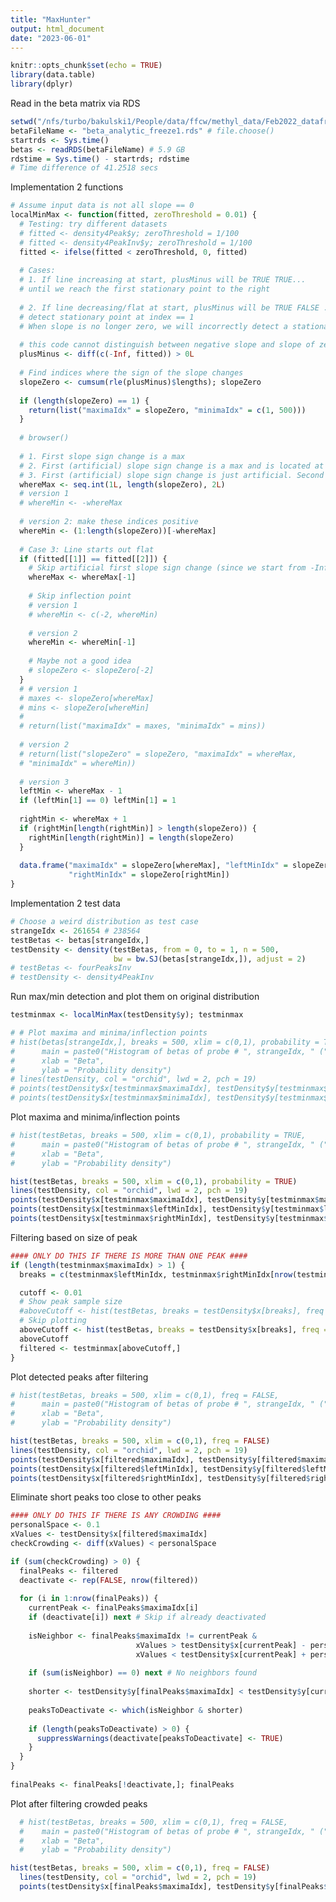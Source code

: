 ```yaml
---
title: "MaxHunter"
output: html_document
date: "2023-06-01"
---
```


```r
knitr::opts_chunk$set(echo = TRUE)
library(data.table)
library(dplyr)
```
Read in the beta matrix via RDS
```r
setwd("/nfs/turbo/bakulski1/People/data/ffcw/methyl_data/Feb2022_datafreeze")
betaFileName <- "beta_analytic_freeze1.rds" # file.choose()
startrds <- Sys.time()
betas <- readRDS(betaFileName) # 5.9 GB
rdstime = Sys.time() - startrds; rdstime
# Time difference of 41.2518 secs
```
Implementation 2 functions
```r
# Assume input data is not all slope == 0
localMinMax <- function(fitted, zeroThreshold = 0.01) {
  # Testing: try different datasets
  # fitted <- density4Peak$y; zeroThreshold = 1/100 
  # fitted <- density4PeakInv$y; zeroThreshold = 1/100 
  fitted <- ifelse(fitted < zeroThreshold, 0, fitted)
  
  # Cases:
  # 1. If line increasing at start, plusMinus will be TRUE TRUE...
  # until we reach the first stationary point to the right
  
  # 2. If line decreasing/flat at start, plusMinus will be TRUE FALSE ... 
  # detect stationary point at index == 1
  # When slope is no longer zero, we will incorrectly detect a stationary point
  
  # this code cannot distinguish between negative slope and slope of zero
  plusMinus <- diff(c(-Inf, fitted)) > 0L
  
  # Find indices where the sign of the slope changes
  slopeZero <- cumsum(rle(plusMinus)$lengths); slopeZero
  
  if (length(slopeZero) == 1) {
    return(list("maximaIdx" = slopeZero, "minimaIdx" = c(1, 500)))
  }
  
  # browser()
  
  # 1. First slope sign change is a max
  # 2. First (artificial) slope sign change is a max and is located at index == 1
  # 3. First (artificial) slope sign change is just artificial. Second sign change is an inflection point
  whereMax <- seq.int(1L, length(slopeZero), 2L)
  # version 1
  # whereMin <- -whereMax
  
  # version 2: make these indices positive
  whereMin <- (1:length(slopeZero))[-whereMax] 
  
  # Case 3: Line starts out flat
  if (fitted[[1]] == fitted[[2]]) { 
    # Skip artificial first slope sign change (since we start from -Inf)
    whereMax <- whereMax[-1] 
    
    # Skip inflection point
    # version 1
    # whereMin <- c(-2, whereMin) 
    
    # version 2
    whereMin <- whereMin[-1]
    
    # Maybe not a good idea
    # slopeZero <- slopeZero[-2]
  }
  # # version 1
  # maxes <- slopeZero[whereMax]
  # mins <- slopeZero[whereMin]
  # 
  # return(list("maximaIdx" = maxes, "minimaIdx" = mins))
  
  # version 2
  # return(list("slopeZero" = slopeZero, "maximaIdx" = whereMax,
  # "minimaIdx" = whereMin))
  
  # version 3
  leftMin <- whereMax - 1
  if (leftMin[1] == 0) leftMin[1] = 1
  
  rightMin <- whereMax + 1
  if (rightMin[length(rightMin)] > length(slopeZero)) {
    rightMin[length(rightMin)] = length(slopeZero)
  } 
  
  data.frame("maximaIdx" = slopeZero[whereMax], "leftMinIdx" = slopeZero[leftMin], 
             "rightMinIdx" = slopeZero[rightMin])
}
```
Implementation 2 test data
```r
# Choose a weird distribution as test case
strangeIdx <- 261654 # 238564
testBetas <- betas[strangeIdx,]
testDensity <- density(testBetas, from = 0, to = 1, n = 500, 
                       bw = bw.SJ(betas[strangeIdx,]), adjust = 2)
# testBetas <- fourPeaksInv
# testDensity <- density4PeakInv
```
Run max/min detection and plot them on original distribution
```r
testminmax <- localMinMax(testDensity$y); testminmax

# # Plot maxima and minima/inflection points
# hist(betas[strangeIdx,], breaks = 500, xlim = c(0,1), probability = TRUE,
#      main = paste0("Histogram of betas of probe # ", strangeIdx, " (", rownames(betas)[strangeIdx], ")"),
#      xlab = "Beta",
#      ylab = "Probability density")
# lines(testDensity, col = "orchid", lwd = 2, pch = 19)
# points(testDensity$x[testminmax$maximaIdx], testDensity$y[testminmax$maximaIdx], col = "red", pch = 19, cex = 1.25)
# points(testDensity$x[testminmax$minimaIdx], testDensity$y[testminmax$minimaIdx], col = "blue", pch = 19, cex = 1.25)
```
Plot maxima and minima/inflection points
```r
# hist(testBetas, breaks = 500, xlim = c(0,1), probability = TRUE,
#      main = paste0("Histogram of betas of probe # ", strangeIdx, " (", rownames(betas)[strangeIdx], ")"),
#      xlab = "Beta",
#      ylab = "Probability density")

hist(testBetas, breaks = 500, xlim = c(0,1), probability = TRUE)
lines(testDensity, col = "orchid", lwd = 2, pch = 19)
points(testDensity$x[testminmax$maximaIdx], testDensity$y[testminmax$maximaIdx], col = "red", pch = 19, cex = 1.25)
points(testDensity$x[testminmax$leftMinIdx], testDensity$y[testminmax$leftMinIdx], col = "blue", pch = 19, cex = 1.25)
points(testDensity$x[testminmax$rightMinIdx], testDensity$y[testminmax$rightMinIdx], col = "blue", pch = 19, cex = 1.25)
```
Filtering based on size of peak
```r
#### ONLY DO THIS IF THERE IS MORE THAN ONE PEAK ####
if (length(testminmax$maximaIdx) > 1) {
  breaks = c(testminmax$leftMinIdx, testminmax$rightMinIdx[nrow(testminmax)])

  cutoff <- 0.01
  # Show peak sample size
  #aboveCutoff <- hist(testBetas, breaks = testDensity$x[breaks], freq = FALSE, plot = TRUE)$count/length(betas[strangeIdx,]) > cutoff
  # Skip plotting
  aboveCutoff <- hist(testBetas, breaks = testDensity$x[breaks], freq = FALSE, plot = TRUE)$count/length(testBetas) > cutoff
  aboveCutoff
  filtered <- testminmax[aboveCutoff,]
}
```
Plot detected peaks after filtering
```r
# hist(testBetas, breaks = 500, xlim = c(0,1), freq = FALSE, 
#      main = paste0("Histogram of betas of probe # ", strangeIdx, " (", rownames(betas)[strangeIdx], ")"),
#      xlab = "Beta",
#      ylab = "Probability density")

hist(testBetas, breaks = 500, xlim = c(0,1), freq = FALSE)
lines(testDensity, col = "orchid", lwd = 2, pch = 19)
points(testDensity$x[filtered$maximaIdx], testDensity$y[filtered$maximaIdx], col = "red", pch = 19, cex = 1.25)
points(testDensity$x[filtered$leftMinIdx], testDensity$y[filtered$leftMinIdx], col = "blue", pch = 19, cex = 1.25)
points(testDensity$x[filtered$rightMinIdx], testDensity$y[filtered$rightMinIdx], col = "blue", pch = 19, cex = 1.25)
```
Eliminate short peaks too close to other peaks
```r
#### ONLY DO THIS IF THERE IS ANY CROWDING ####
personalSpace <- 0.1
xValues <- testDensity$x[filtered$maximaIdx]
checkCrowding <- diff(xValues) < personalSpace

if (sum(checkCrowding) > 0) {
  finalPeaks <- filtered
  deactivate <- rep(FALSE, nrow(filtered))
  
  for (i in 1:nrow(finalPeaks)) {
    currentPeak <- finalPeaks$maximaIdx[i]
    if (deactivate[i]) next # Skip if already deactivated
    
    isNeighbor <- finalPeaks$maximaIdx != currentPeak &
                            xValues > testDensity$x[currentPeak] - personalSpace & 
                            xValues < testDensity$x[currentPeak] + personalSpace
    
    if (sum(isNeighbor) == 0) next # No neighbors found
    
    shorter <- testDensity$y[finalPeaks$maximaIdx] < testDensity$y[currentPeak]
    
    peaksToDeactivate <- which(isNeighbor & shorter)
    
    if (length(peaksToDeactivate) > 0) {
      suppressWarnings(deactivate[peaksToDeactivate] <- TRUE)
    }
  }
}
  
finalPeaks <- finalPeaks[!deactivate,]; finalPeaks
```
Plot after filtering crowded peaks
```r
  # hist(testBetas, breaks = 500, xlim = c(0,1), freq = FALSE, 
  #    main = paste0("Histogram of betas of probe # ", strangeIdx, " (", rownames(betas)[strangeIdx], ")"),
  #    xlab = "Beta",
  #    ylab = "Probability density")

hist(testBetas, breaks = 500, xlim = c(0,1), freq = FALSE)
  lines(testDensity, col = "orchid", lwd = 2, pch = 19)
  points(testDensity$x[finalPeaks$maximaIdx], testDensity$y[finalPeaks$maximaIdx], col = "red", pch = 19, cex = 1.25)


```

